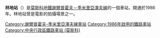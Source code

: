 {{Infobox station
|name          = 林地
|native_name   = Полянка
|native_name_lang=ru
|type          = [[莫斯科地鐵|莫斯科地鐵]]車站
|image         = MosMetro Polyanka asv2018-01.jpg
|image_size    =
|image_caption =
|address       = [[中央行政區_(莫斯科)|中央行政區]]{{link-en|亞基曼卡區|Yakimanka District}}
|borough       = [[莫斯科|莫斯科]]
|country       = [[俄羅斯|俄羅斯]]
|coordinates   = {{coord|55.7379|37.6180|display=inline,title}}
|line          = {{MOSMETRO-bull|9|text=1}}
|other         = '''[[無軌電車|無軌電車]]'''：1
|structure     = 列柱三拱門車站
|platform      = 1個[[島式月台|島式月台]]
|depth         = {{convert|36.5|m}}
|levels        = 1層
|tracks        = 2條
|parking       = 無
|opened        = {{start date and age|df=yes|1986|01|23}}
|closed        = 
|rebuilt       = 
|ADA           = 
|code          = 141
|owned         = 莫斯科地鐵
|zone          = 
|former        = 
|passengers    = 
|pass_year     = 
|pass_percent  = 
|pass_system   = 
|mpassengers   = 
|services      = 
|map_type      = Central Moscow
|AlternativeMap= Central Moscow grayscale.png
|map_overlay   = Central Moscow metro lines.svg
|map_caption   = 
|route_map     = 
|map_state     = collapsed
}}
'''林地站'''（{{lang-rus|Полянка|Polyanka}}）是[[莫斯科地鐵|莫斯科地鐵]][[謝爾普霍夫－季米里亞澤夫線|謝爾普霍夫－季米里亞澤夫線]]的一個車站，開通於1986年。林地站曾是電影的拍攝場景之一。
{{謝爾普霍夫－季米里亞澤夫線}}
[[Category:謝爾普霍夫-季米里亞澤夫線車站|Category:謝爾普霍夫-季米里亞澤夫線車站]]
[[Category:1986年啟用的鐵路車站|Category:1986年啟用的鐵路車站]]
[[Category:中央行政區鐵路車站_(莫斯科)|Category:中央行政區鐵路車站 (莫斯科)]]